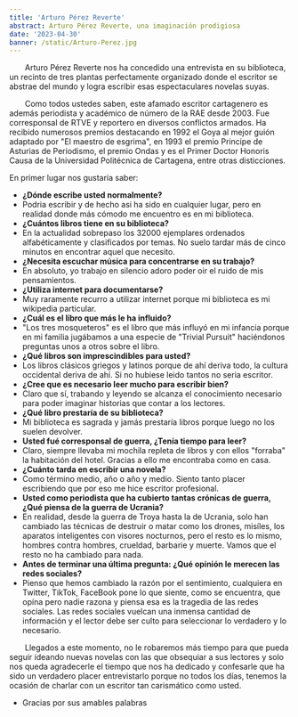```yaml
---
title: 'Arturo Pérez Reverte'
abstract: Arturo Pérez Reverte, una imaginación prodigiosa
date: '2023-04-30'
banner: /static/Arturo-Perez.jpg
---
```


<div style={{ textAlign: 'justify' }}>

  Arturo Pérez Reverte nos ha concedido una entrevista en su biblioteca, un recinto de tres plantas perfectamente organizado donde
el escritor se abstrae del mundo y logra escribir esas espectaculares novelas suyas.

  Como todos ustedes saben, este afamado escritor cartagenero es además periodista y académico de número de la RAE desde 2003.
Fue corresponsal de RTVE y reportero en diversos conflictos armados. Ha recibido numerosos premios destacando en 1992 el Goya al mejor
guión adaptado por "El maestro de esgrima", en 1993 el premio Principe de Asturias de Periodismo, el premio Ondas y es el Primer Doctor
Honoris Causa de la Universidad Politécnica de Cartagena, entre otras disticciones.

En primer lugar nos gustaría saber: 

- **¿Dónde escribe usted normalmente?**
- Podria escribir y de hecho asi ha sido en cualquier lugar, pero en realidad donde más cómodo me encuentro es en mi biblioteca.
- **¿Cuántos libros tiene en su biblioteca?**
- En la actualidad sobrepaso los 32000 ejemplares ordenados alfabéticamente y clasificados por temas. No suelo tardar más de cinco minutos en encontrar aquel que necesito.
- **¿Necesita escuchar música para concentrarse en su trabajo?**
- En absoluto, yo trabajo en silencio adoro poder oir el ruido de mis pensamientos.
- **¿Utiliza internet para documentarse?**
- Muy raramente recurro a utilizar internet porque mi biblioteca es mi wikipedia particular.
- **¿Cuál es el libro que más le ha influido?**
- "Los tres mosqueteros" es el libro que más influyó en mi infancia porque en mi familia jugábamos a una especie de "Trivial Pursuit" haciéndonos preguntas
unos a otros sobre el libro. 
- **¿Qué libros son imprescindibles para usted?**
- Los libros clásicos griegos y latinos porque de ahí deriva todo, la cultura occidental deriva de ahí. Si no hubiese leido tantos no seria escritor.
- **¿Cree que es necesario leer mucho para escribir bien?**
- Claro que sí, trabando y leyendo se alcanza el conocimiento necesario para poder imaginar historias que contar a los lectores.
- **¿Qué libro prestaría de su biblioteca?**
- Mi biblioteca es sagrada y jamás prestaría libros porque luego no los suelen devolver.
- **Usted fué corresponsal de guerra, ¿Tenía tiempo para leer?**
- Claro, siempre llevaba mi mochila repleta de libros y con ellos "forraba" la habitación del hotel. Gracias a ello me encontraba como en casa.
- **¿Cuánto tarda en escribir una novela?**
- Como término medio, año o año y medio. Siento tanto placer escribiendo que por eso me hice escritor profesional.
- **Usted como periodista que ha cubierto tantas crónicas de guerra, ¿Qué piensa de la guerra de Ucrania?**
- En realidad, desde la guerra de Troya hasta la de Ucrania, solo han cambiado las técnicas de destruir o matar como los drones, misíles, los aparatos
inteligentes con visores nocturnos, pero el resto es lo mismo, hombres contra hombres, crueldad, barbarie y muerte. Vamos que el resto no ha cambiado para nada.
- **Antes de terminar una última pregunta: ¿Qué opinión le merecen las redes sociales?**
- Pienso que hemos cambiado la razón por el sentimiento, cualquiera en Twitter, TikTok, FaceBook pone lo que siente, como se encuentra, que opína pero nadie razona
y piensa esa es la tragedia de las redes sociales. Las redes sociales vuelcan una inmensa cantidad de información y el lector debe ser culto para
seleccionar lo verdadero y lo necesario.

  Llegados a este momento, no le robaremos más tiempo para que pueda seguir ideando nuevas novelas con las que obsequiar a sus lectores y solo nos queda
agradecerle el tiempo que nos ha dedicado y confesarle que ha sido un verdadero placer entrevistarlo porque no todos los días, tenemos la ocasión de 
charlar con un escritor tan carismático como usted. 
- Gracias por sus amables palabras

</div>
